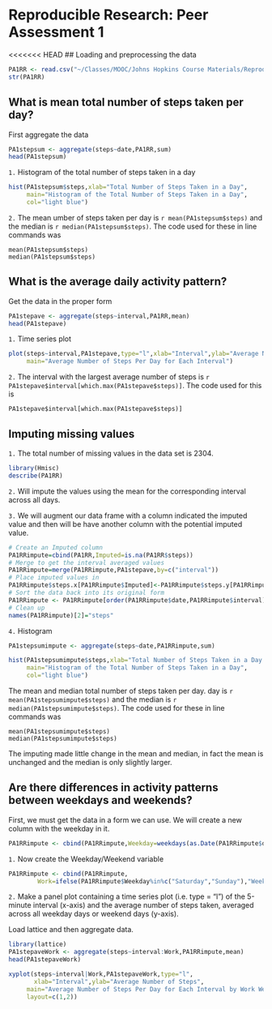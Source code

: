 # Reproducible Research: Peer Assessment 1

<<<<<<< HEAD
## Loading and preprocessing the data
```r
PA1RR <- read.csv("~/Classes/MOOC/Johns Hopkins Course Materials/Reproducible Research/Data/activity.csv")
str(PA1RR)
```

## What is mean total number of steps taken per day?

First aggregate the data
```r
PA1stepsum <- aggregate(steps~date,PA1RR,sum)
head(PA1stepsum)
```
`1.` Histogram of the total number of steps taken in a day

```r
hist(PA1stepsum$steps,xlab="Total Number of Steps Taken in a Day",
     main="Histogram of the Total Number of Steps Taken in a Day",
     col="light blue")
```

`2.` The mean umber of steps taken per day is `r mean(PA1stepsum$steps)` and the median is `r median(PA1stepsum$steps)`.  The code used for these in line commands was  

```
mean(PA1stepsum$steps)  
median(PA1stepsum$steps)
```

## What is the average daily activity pattern?

Get the data in the proper form

```r
PA1stepave <- aggregate(steps~interval,PA1RR,mean)
head(PA1stepave)
```

`1.`  Time series plot

```r
plot(steps~interval,PA1stepave,type="l",xlab="Interval",ylab="Average Number of Steps",
     main="Average Number of Steps Per Day for Each Interval")
```

`2.` The interval with the largest average number of steps is `r PA1stepave$interval[which.max(PA1stepave$steps)]`.  The code used for this is  
```
PA1stepave$interval[which.max(PA1stepave$steps)]
```
## Imputing missing values

`1.` The total number of missing values in the data set is 2304.

```r
library(Hmisc)
describe(PA1RR)
```


`2.` Will impute the values using the mean for the corresponding interval across all days.  

`3.` We will augment our data frame with a column indicated the imputed value and then will be have another column with the potential imputed value.  
```r
# Create an Imputed column
PA1RRimpute=cbind(PA1RR,Imputed=is.na(PA1RR$steps))
# Merge to get the interval averaged values
PA1RRimpute=merge(PA1RRimpute,PA1stepave,by=c("interval"))
# Place imputed values in
PA1RRimpute$steps.x[PA1RRimpute$Imputed]<-PA1RRimpute$steps.y[PA1RRimpute$Imputed]
# Sort the data back into its original form
PA1RRimpute <- PA1RRimpute[order(PA1RRimpute$date,PA1RRimpute$interval),]
# Clean up
names(PA1RRimpute)[2]="steps"
```


`4.` Histogram
```r
PA1stepsumimpute <- aggregate(steps~date,PA1RRimpute,sum)
```  

```r
hist(PA1stepsumimpute$steps,xlab="Total Number of Steps Taken in a Day (Imputed Values)",
     main="Histogram of the Total Number of Steps Taken in a Day",
     col="light blue")
```  

The mean and median total number of steps taken per day. day is `r mean(PA1stepsumimpute$steps)` and the median is `r median(PA1stepsumimpute$steps)`.  The code used for these in line commands was  

```
mean(PA1stepsumimpute$steps)  
median(PA1stepsumimpute$steps)
```

The imputing made little change in the mean and median, in fact the mean is unchanged and the median is only slightly larger.  

## Are there differences in activity patterns between weekdays and weekends?

First, we must get the data in a form we can use.  We will create a new column with the weekday in it.  

```r
PA1RRimpute <- cbind(PA1RRimpute,Weekday=weekdays(as.Date(PA1RRimpute$date)))
```

`1.` Now create the Weekday/Weekend variable

```r
PA1RRimpute <- cbind(PA1RRimpute,
        Work=ifelse(PA1RRimpute$Weekday%in%c("Saturday","Sunday"),"Weekend","Weekday"))
```

`2.` Make a panel plot containing a time series plot (i.e. type = "l") of the 5-minute interval (x-axis) and the average number of steps taken, averaged across all weekday days or weekend days (y-axis).

Load lattice and then aggregate data.

```r
library(lattice)
PA1stepaveWork <- aggregate(steps~interval:Work,PA1RRimpute,mean)
head(PA1stepaveWork)
```

```r
xyplot(steps~interval|Work,PA1stepaveWork,type="l",
       xlab="Interval",ylab="Average Number of Steps",
     main="Average Number of Steps Per Day for Each Interval by Work Week",
     layout=c(1,2))
```
